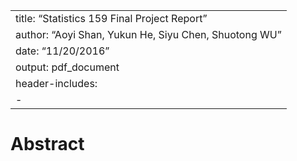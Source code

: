 
---
title: "Statistics 159 Final Project Report"
author: "Aoyi Shan, Yukun He, Siyu Chen, Shuotong WU"
date: "11/20/2016"
output: pdf_document
header-includes: 
- \usepackage{float}
---

# Abstract

